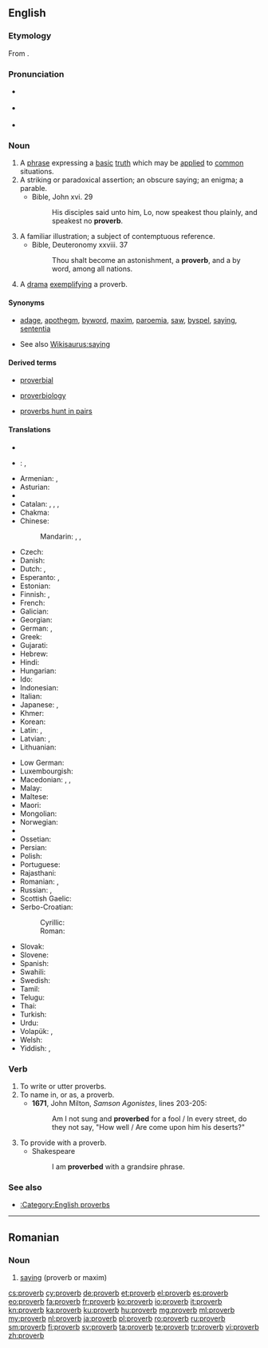 {{also|Proverbs}}
==English==
{{wikipedia}}

===Etymology===
From {{etyl|la|en}} {{term|proverbium|lang=la}}.

===Pronunciation===
* {{a|UK}} {{IPA|/ˈprɒvɜːb/|lang=en}}
* {{a|US}} {{IPA|/ˈprɑːvɝːb/|lang=en}}
* {{audio|en-us-proverb.ogg|Audio (US)}}

===Noun===
{{en-noun}}

# A [[phrase]] expressing a [[basic]] [[truth]] which may be [[apply|applied]] to [[common]] situations.
# A striking or paradoxical assertion; an obscure saying; an enigma; a parable.
#* Bible, John xvi. 29
#*: His disciples said unto him, Lo, now speakest thou plainly, and speakest no '''proverb'''.
# A familiar illustration; a subject of contemptuous reference.
#* Bible, Deuteronomy xxviii. 37
#*: Thou shalt become an astonishment, a '''proverb''', and a by word, among all nations.
# A [[drama]] [[exemplify]]ing a proverb.

====Synonyms====
* {{sense|phrase expressing a basic truth}} [[adage]], [[apothegm]], [[byword]], [[maxim]], [[paroemia]], [[saw]], [[byspel]], [[saying]], [[sententia]]
* See also [[Wikisaurus:saying]]

====Derived terms====
{{rel-top3|Terms derived from "proverb"}}
* [[proverbial]]
{{rel-mid3}}
* [[proverbiology]]
{{rel-mid3}}
* [[proverbs hunt in pairs]]
{{rel-bottom}}

====Translations====
{{trans-top|phrase expressing a basic truth}}
* {{trreq|sq}}
* {{ttbc|ar}}: {{t+|ar|مَثَلٌ|m|tr=máθal|sc=Arab}}, {{t|ar|حكمة|f|tr=ħíkma|sc=Arab}}
* Armenian: {{t+|hy|առած|sc=Armn}}, {{t|hy|ասացվածք|sc=Armn}}
* Asturian: {{t|ast|proverbiu|m}}
* {{trreq|eu}}
* Catalan: {{t|ca|proverbi|m}}, {{t|ca|dita|f}}, {{t|ca|refrany|m}}, {{t|ca|parèmia|f}}
* Chakma: {{t|ccp|𑄓𑄊𑄧𑄇𑄧𑄙|tr=ḍāghakadhā|sc=Cakm}}
* Chinese:
*: Mandarin: {{t+|cmn|箴言|tr=zhēnyán|sc=Hani}}, {{t|cmn|諺語|sc=Hani}}, {{t+|cmn|谚语|tr=yànyǔ|sc=Hani}}
* Czech: {{t+|cs|přísloví|n}}
* Danish: {{t|da|ordsprog|n}}
* Dutch: {{t+|nl|spreekwoord|n}}, {{t+|nl|gezegde|n}}
* Esperanto: {{t+|eo|proverbo}}, {{t|eo|sentenco}}
* Estonian: {{t|et|vanasõna}}
* Finnish: {{t+|fi|sananlasku}}, {{t+|fi|sanonta}}
* French: {{t+|fr|proverbe|m}}
* Galician: {{t|gl|proverbio|m}}
* Georgian: {{t|ka|ანდაზა|sc=Geor}}
* German: {{t+|de|Sprichwort|n}}, {{t|de|Denkspruch|m}}
* Greek: {{t+|el|παροιμία|f|tr=paroimía}}
* Gujarati: {{t|gu|કહેવત|tr=kahevat|sc=Gujr|f}}
* Hebrew: {{t+|he|פתגם|m}}
* Hindi: {{t|hi|कहावत|tr=kahāvat}}
* Hungarian: {{t+|hu|közmondás}}
* Ido: {{t+|io|proverbo}}
* Indonesian: {{t|id|pribahasa}}
* Italian: {{t+|it|proverbio|m}}
* Japanese: {{t+|ja|諺|tr=[[ことわざ]], kotowaza|sc=Jpan}}, {{t|ja|格言|tr=[[かくげん]], kakugen|sc=Jpan}}
* Khmer: {{t+|km|សុភាសិត|tr=so’pʰiesət|sc=Khmr}}
* Korean: {{t+|ko|속담|tr=sokdam|sc=Kore}}
* Latin: {{t|la|sententia|f}}, {{t|la|proverbium|n}}
* Latvian: {{t|lv|sakãmvards}}, {{t+|lv|sakāmvārds|m}}
* Lithuanian: {{t|lt|patarlė|f}}
{{trans-mid}}
* Low German: {{t|nds|Snacks}}
* Luxembourgish: {{t|lb|Sprachwuert|n}}
* Macedonian: {{t|mk|поговорка|f|tr=pogóvorka}}, {{t|mk|изрека|f|tr=ízreka}}, {{t|mk|пословица|f|tr=poslóvica}}
* Malay: {{t|ms|peribahasa}}
* Maltese: {{t|mt|qawl|m}}
* Maori: {{t|mi|rārangi whakataukī}}
* Mongolian: {{t|mn|зүйр цэцэн үг|tr=züyr cecen üg|sc=Cyrl}}
* Norwegian: {{t+|no|ordtak}}
* {{trreq|ang}}
* Ossetian: {{t|os|æмбисонд|sc=Cyrl}}
* Persian: {{t+|fa|ضربالمثل|sc=fa-Arab}}
* Polish: {{t+|pl|przysłowie|n}}
* Portuguese: {{t+|pt|provérbio|m}}
* Rajasthani: {{t|raj|कैवत|tr=kaivat|sc=Deva}}
* Romanian: {{t+|ro|proverb|n}}, {{t+|ro|proverbe|n-p}}
* Russian: {{t+|ru|пословица|f|tr=poslóvitsa}}, {{t+|ru|поговорка|f|tr=pogovórka}}
* Scottish Gaelic: {{t|gd|seanfhacal|m}}
* Serbo-Croatian:
*: Cyrillic: {{t|sh|пословица|f|sc=Cyrl}}
*: Roman: {{t|sh|poslovica|f|sc=Latn}}
* Slovak: {{t|sk|príslovie|n}}
* Slovene: {{t+|sl|pregovor|m}}
* Spanish: {{t|es|proverbio|m}}
* Swahili: {{t+|sw|methali}}
* Swedish: {{t+|sv|ordspråk|n}}
* Tamil: {{t+|ta|பழமொழி|tr=paḻamoḻi|sc=Taml}}
* Telugu: {{t+|te|నానుడి|tr=nānuḍi|sc=Telu}}
* Thai: {{t+|th|ภาษิต|tr=paasìt}}
* Turkish: {{t+|tr|atasözü}}
* Urdu: {{t|ur|کہاوت|tr=kahāvat}}
* Volapük: {{t+|vo|spiket}}, {{qualifier|older term}} {{t|vo|pükedavöd}}
* Welsh: {{t+|cy|dihareb|f}}
* Yiddish: {{t+|yi|שפּריכוואָרט|n|tr=shprikhvort|sc=Hebr}}, {{t|yi|וועלצווערטל|n|tr=veltsvertl|sc=Hebr}}
{{trans-bottom}}

===Verb===
{{en-verb}}

# To write or utter proverbs.
# To name in, or as, a proverb.
#* '''1671''', John Milton, ''Samson Agonistes'', lines 203-205:
#*: Am I not sung and '''proverbed''' for a fool / In every street, do they not say, "How well / Are come upon him his deserts?"
# To provide with a proverb.
#* Shakespeare
#*: I am '''proverbed''' with a grandsire phrase.

{{Webster 1913}}

===See also===
* [[:Category:English proverbs]]

----

==Romanian==

===Noun===
{{head|ro|noun}}

# [[saying]] (proverb or maxim)

{{tbot entry|Romanian|saying|2010|July|ro}}

[[cs:proverb]]
[[cy:proverb]]
[[de:proverb]]
[[et:proverb]]
[[el:proverb]]
[[es:proverb]]
[[eo:proverb]]
[[fa:proverb]]
[[fr:proverb]]
[[ko:proverb]]
[[io:proverb]]
[[it:proverb]]
[[kn:proverb]]
[[ka:proverb]]
[[ku:proverb]]
[[hu:proverb]]
[[mg:proverb]]
[[ml:proverb]]
[[my:proverb]]
[[nl:proverb]]
[[ja:proverb]]
[[pl:proverb]]
[[ro:proverb]]
[[ru:proverb]]
[[sm:proverb]]
[[fi:proverb]]
[[sv:proverb]]
[[ta:proverb]]
[[te:proverb]]
[[tr:proverb]]
[[vi:proverb]]
[[zh:proverb]]